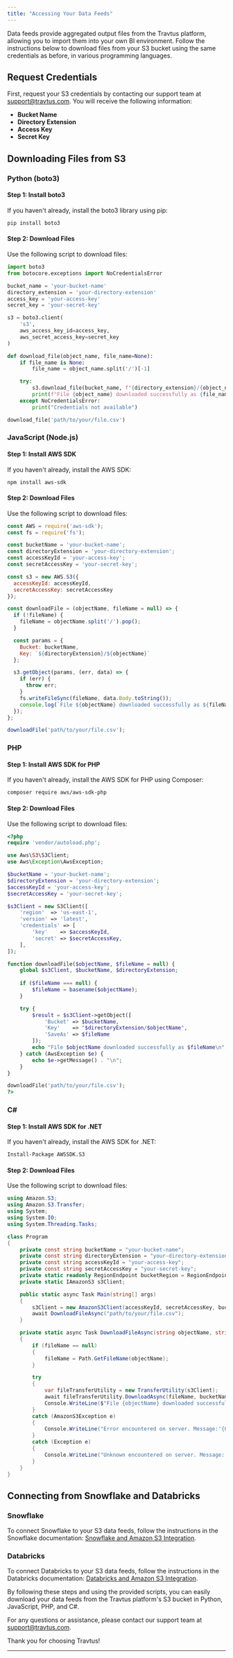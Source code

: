 ```yaml
---
title: "Accessing Your Data Feeds"
---
```


Data feeds provide aggregated output files from the Travtus platform, allowing you to import them into your own BI environment. Follow the instructions below to download files from your S3 bucket using the same credentials as before, in various programming languages.

## Request Credentials

First, request your S3 credentials by contacting our support team at [support@travtus.com](mailto:support@travtus.com). You will receive the following information:

- **Bucket Name**
- **Directory Extension**
- **Access Key**
- **Secret Key**

## Downloading Files from S3

### Python (boto3)

#### Step 1: Install boto3

If you haven't already, install the boto3 library using pip:

```bash
pip install boto3
```

#### Step 2: Download Files

Use the following script to download files:

```python
import boto3
from botocore.exceptions import NoCredentialsError

bucket_name = 'your-bucket-name'
directory_extension = 'your-directory-extension'
access_key = 'your-access-key'
secret_key = 'your-secret-key'

s3 = boto3.client(
    's3',
    aws_access_key_id=access_key,
    aws_secret_access_key=secret_key
)

def download_file(object_name, file_name=None):
    if file_name is None:
        file_name = object_name.split('/')[-1]

    try:
        s3.download_file(bucket_name, f"{directory_extension}/{object_name}", file_name)
        print(f"File {object_name} downloaded successfully as {file_name}")
    except NoCredentialsError:
        print("Credentials not available")

download_file('path/to/your/file.csv')
```

### JavaScript (Node.js)

#### Step 1: Install AWS SDK

If you haven't already, install the AWS SDK:

```bash
npm install aws-sdk
```

#### Step 2: Download Files

Use the following script to download files:

```javascript
const AWS = require('aws-sdk');
const fs = require('fs');

const bucketName = 'your-bucket-name';
const directoryExtension = 'your-directory-extension';
const accessKeyId = 'your-access-key';
const secretAccessKey = 'your-secret-key';

const s3 = new AWS.S3({
  accessKeyId: accessKeyId,
  secretAccessKey: secretAccessKey
});

const downloadFile = (objectName, fileName = null) => {
  if (!fileName) {
    fileName = objectName.split('/').pop();
  }

  const params = {
    Bucket: bucketName,
    Key: `${directoryExtension}/${objectName}`
  };

  s3.getObject(params, (err, data) => {
    if (err) {
      throw err;
    }
    fs.writeFileSync(fileName, data.Body.toString());
    console.log(`File ${objectName} downloaded successfully as ${fileName}`);
  });
};

downloadFile('path/to/your/file.csv');
```

### PHP

#### Step 1: Install AWS SDK for PHP

If you haven't already, install the AWS SDK for PHP using Composer:

```bash
composer require aws/aws-sdk-php
```

#### Step 2: Download Files

Use the following script to download files:

```php
<?php
require 'vendor/autoload.php';

use Aws\S3\S3Client;
use Aws\Exception\AwsException;

$bucketName = 'your-bucket-name';
$directoryExtension = 'your-directory-extension';
$accessKeyId = 'your-access-key';
$secretAccessKey = 'your-secret-key';

$s3Client = new S3Client([
    'region'  => 'us-east-1',
    'version' => 'latest',
    'credentials' => [
        'key'    => $accessKeyId,
        'secret' => $secretAccessKey,
    ],
]);

function downloadFile($objectName, $fileName = null) {
    global $s3Client, $bucketName, $directoryExtension;
    
    if ($fileName === null) {
        $fileName = basename($objectName);
    }

    try {
        $result = $s3Client->getObject([
            'Bucket' => $bucketName,
            'Key'    => "$directoryExtension/$objectName",
            'SaveAs' => $fileName
        ]);
        echo "File $objectName downloaded successfully as $fileName\n";
    } catch (AwsException $e) {
        echo $e->getMessage() . "\n";
    }
}

downloadFile('path/to/your/file.csv');
?>
```

### C#

#### Step 1: Install AWS SDK for .NET

If you haven't already, install the AWS SDK for .NET:

```bash
Install-Package AWSSDK.S3
```

#### Step 2: Download Files

Use the following script to download files:

```csharp
using Amazon.S3;
using Amazon.S3.Transfer;
using System;
using System.IO;
using System.Threading.Tasks;

class Program
{
    private const string bucketName = "your-bucket-name";
    private const string directoryExtension = "your-directory-extension";
    private const string accessKeyId = "your-access-key";
    private const string secretAccessKey = "your-secret-key";
    private static readonly RegionEndpoint bucketRegion = RegionEndpoint.USEast2;
    private static IAmazonS3 s3Client;

    public static async Task Main(string[] args)
    {
        s3Client = new AmazonS3Client(accessKeyId, secretAccessKey, bucketRegion);
        await DownloadFileAsync("path/to/your/file.csv");
    }

    private static async Task DownloadFileAsync(string objectName, string fileName = null)
    {
        if (fileName == null)
        {
            fileName = Path.GetFileName(objectName);
        }

        try
        {
            var fileTransferUtility = new TransferUtility(s3Client);
            await fileTransferUtility.DownloadAsync(fileName, bucketName, $"{directoryExtension}/{objectName}");
            Console.WriteLine($"File {objectName} downloaded successfully as {fileName}");
        }
        catch (AmazonS3Exception e)
        {
            Console.WriteLine("Error encountered on server. Message:'{0}' when writing an object", e.Message);
        }
        catch (Exception e)
        {
            Console.WriteLine("Unknown encountered on server. Message:'{0}' when writing an object", e.Message);
        }
    }
}
```

## Connecting from Snowflake and Databricks

### Snowflake

To connect Snowflake to your S3 data feeds, follow the instructions in the Snowflake documentation: [Snowflake and Amazon S3 Integration](https://docs.snowflake.com/en/user-guide/data-load-s3.html).

### Databricks

To connect Databricks to your S3 data feeds, follow the instructions in the Databricks documentation: [Databricks and Amazon S3 Integration](https://docs.databricks.com/data/data-sources/aws/amazon-s3.html).

By following these steps and using the provided scripts, you can easily download your data feeds from the Travtus platform's S3 bucket in Python, JavaScript, PHP, and C#. 

For any questions or assistance, please contact our support team at [support@travtus.com](mailto:support@travtus.com).

Thank you for choosing Travtus!

---